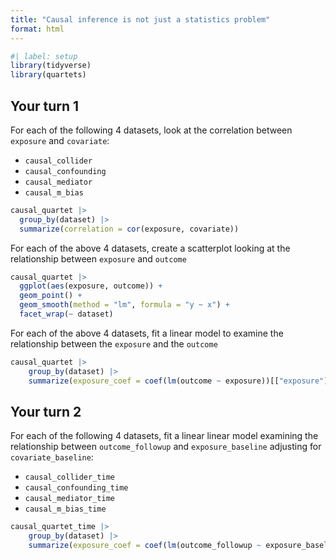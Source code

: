 ```yaml
---
title: "Causal inference is not just a statistics problem"
format: html
---
```


```r
#| label: setup
library(tidyverse)
library(quartets)
```

## Your turn 1

For each of the following 4 datasets, look at the correlation between `exposure` and `covariate`: 

* `causal_collider`
* `causal_confounding`
* `causal_mediator`
* `causal_m_bias`


```r
causal_quartet |> 
  group_by(dataset) |> 
  summarize(correlation = cor(exposure, covariate))
```

For each of the above 4 datasets, create a scatterplot looking at the relationship between `exposure` and `outcome`

```r
causal_quartet |> 
  ggplot(aes(exposure, outcome)) + 
  geom_point() + 
  geom_smooth(method = "lm", formula = "y ~ x") + 
  facet_wrap(~ dataset)
```

For each of the above 4 datasets, fit a linear model to examine the relationship between the `exposure` and the `outcome`

```r
causal_quartet |> 
    group_by(dataset) |> 
    summarize(exposure_coef = coef(lm(outcome ~ exposure))[["exposure"]])
```

## Your turn 2

For each of the following 4 datasets, fit a linear linear model examining the relationship between `outcome_followup` and `exposure_baseline` adjusting for `covariate_baseline`: 

* `causal_collider_time`
* `causal_confounding_time`
* `causal_mediator_time`
* `causal_m_bias_time`

```r
causal_quartet_time |> 
    group_by(dataset) |> 
    summarize(exposure_coef = coef(lm(outcome_followup ~ exposure_baseline + covariate_baseline))[["exposure_baseline"]])
```


